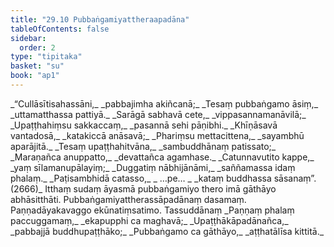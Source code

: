 ```yaml
---
title: "29.10 Pubbaṅgamiyattheraapadāna"
tableOfContents: false
sidebar:
  order: 2
type: "tipitaka"
basket: "su"
book: "ap1"
---
```



<DynamicBreadcrumb />

<Division number="43" book="ap1">

<Paragraph number="3347" type="verses" book="ap1">
_“Cullāsītisahassāni,_  
_pabbajimha akiñcanā;_  
_Tesaṃ pubbaṅgamo āsiṃ,_  
_uttamatthassa pattiyā._  

</Paragraph>

</Division>
<Division number="44" book="ap1">

<Paragraph number="3348" type="verses" book="ap1">
_Sarāgā sabhavā cete,_  
_vippasannamanāvilā;_  
_Upaṭṭhahiṃsu sakkaccaṃ,_  
_pasannā sehi pāṇibhi._  

</Paragraph>

</Division>
<Division number="45" book="ap1">

<Paragraph number="3349" type="verses" book="ap1">
_Khīṇāsavā vantadosā,_  
_katakiccā anāsavā;_  
_Phariṃsu mettacittena,_  
_sayambhū aparājitā._  

</Paragraph>

</Division>
<Division number="46" book="ap1">

<Paragraph number="3350" type="verses" book="ap1">
_Tesaṃ upaṭṭhahitvāna,_  
_sambuddhānaṃ patissato;_  
_Maraṇañca anuppatto,_  
_devattañca agamhase._  

</Paragraph>

</Division>
<Division number="47" book="ap1">

<Paragraph number="3351" type="verses" book="ap1">
_Catunnavutito kappe,_  
_yaṃ sīlamanupālayiṃ;_  
_Duggatiṃ nābhijānāmi,_  
_saññamassa idaṃ phalaṃ._  

</Paragraph>

</Division>
<Division number="48" book="ap1">

<Paragraph number="3352" type="verses" book="ap1">
_Paṭisambhidā catasso,_  
_ …pe… _  
_kataṃ buddhassa sāsanaṃ”. (2666)_  

</Paragraph>

<Paragraph number="3353" book="ap1">
Itthaṃ sudaṃ āyasmā pubbaṅgamiyo thero imā gāthāyo abhāsitthāti.

</Paragraph>
</Division>

<Paragraph number="3354" type="center" book="ap1">
Pubbaṅgamiyattherassāpadānaṃ dasamaṃ.



</Paragraph>

<Paragraph number="3355" type="center" book="ap1">
Paṇṇadāyakavaggo ekūnatiṃsatimo.



</Paragraph>

<Paragraph number="3356" type="center" book="ap1">
Tassuddānaṃ


</Paragraph>

<Paragraph number="3357" type="verses" book="ap1">
_Paṇṇaṃ phalaṃ paccuggamaṃ,_  
_ekapupphi ca maghavā;_  
_Upaṭṭhākāpadānañca,_  
_pabbajjā buddhupaṭṭhāko;_  
_Pubbaṅgamo ca gāthāyo,_  
_aṭṭhatālīsa kittitā._
</Paragraph>